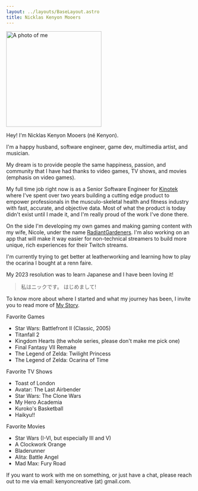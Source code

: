 ```yaml
---
layout: ../layouts/BaseLayout.astro
title: Nicklas Kenyon Mooers
---
```



<Image src={profileImage} alt="A photo of me" height="256px" width="256" className="profileImage"/>

Hey! I'm Nicklas Kenyon Mooers (né Kenyon). 

I'm a happy husband, software engineer, game dev, multimedia artist, and musician.

My dream is to provide people the same happiness, passion, and community that I have had thanks to video games, TV shows, and movies (emphasis on video games).

My full time job right now is as a Senior Software Engineer for [Kinotek](https://www.kinotek.com) where I've spent over two years building a cutting edge product to empower professionals in the musculo-skeletal health and fitness industry with fast, accurate, and objective data. Most of what the product is today didn't exist until I made it, and I'm really proud of the work I've done there.

On the side I'm developing my own games and making gaming content with my wife, Nicole, under the name [RadiantGardeners](https:///www.radiantgardeners.com). I'm also working on an app that will make it way easier for non-technical streamers to build more unique, rich experiences for their Twitch streams.

I'm currently trying to get better at leatherworking and learning how to play the ocarina I bought at a renn faire. 

My 2023 resolution was to learn Japanese and I have been loving it! 
> 私はニックです。 はじめまして!

To know more about where I started and what my journey has been, I invite you to read more of [My Story](/my-story/).

Favorite Games
- Star Wars: Battlefront II (Classic, 2005)
- Titanfall 2
- Kingdom Hearts (the whole series, please don't make me pick one)
- Final Fantasy VII Remake
- The Legend of Zelda: Twilight Princess
- The Legend of Zelda: Ocarina of Time

Favorite TV Shows
- Toast of London
- Avatar: The Last Airbender
- Star Wars: The Clone Wars
- My Hero Academia
- Kuroko's Basketball
- Haikyu!!

Favorite Movies
- Star Wars (I-VI, but especially III and V)
- A Clockwork Orange
- Bladerunner
- Alita: Battle Angel
- Mad Max: Fury Road

If you want to work with me on something, or just have a chat, please reach out to me via email: kenyoncreative (at) gmail.com.